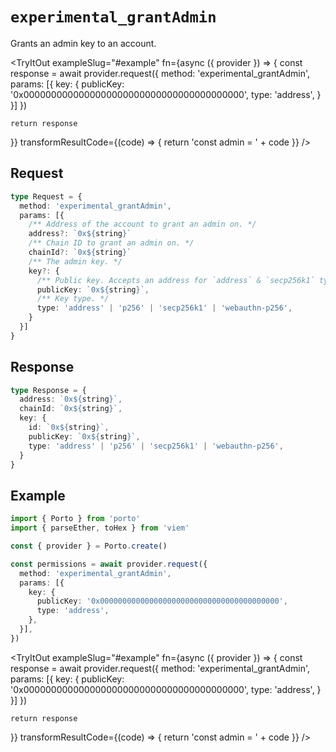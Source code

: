 
# `experimental_grantAdmin`

Grants an admin key to an account.

<TryItOut
  exampleSlug="#example"
  fn={async ({ provider }) => {
    const response = await provider.request({
      method: 'experimental_grantAdmin',
      params: [{
        key: {
          publicKey: '0x0000000000000000000000000000000000000000',
          type: 'address',
        }
      }]
    })

    return response
  }}
  transformResultCode={(code) => {
    return 'const admin = ' + code
  }}
/>

## Request

```ts
type Request = {
  method: 'experimental_grantAdmin',
  params: [{
    /** Address of the account to grant an admin on. */
    address?: `0x${string}`
    /** Chain ID to grant an admin on. */
    chainId?: `0x${string}`
    /** The admin key. */
    key?: {
      /** Public key. Accepts an address for `address` & `secp256k1` types. */
      publicKey: `0x${string}`,
      /** Key type. */
      type: 'address' | 'p256' | 'secp256k1' | 'webauthn-p256', 
    }
  }]
}
```

## Response

```ts
type Response = {
  address: `0x${string}`,
  chainId: `0x${string}`,
  key: {
    id: `0x${string}`,
    publicKey: `0x${string}`,
    type: 'address' | 'p256' | 'secp256k1' | 'webauthn-p256',
  }
}
```

## Example

```ts twoslash
import { Porto } from 'porto'
import { parseEther, toHex } from 'viem'

const { provider } = Porto.create()

const permissions = await provider.request({
  method: 'experimental_grantAdmin',
  params: [{
    key: {
      publicKey: '0x0000000000000000000000000000000000000000',
      type: 'address',
    },
  }],
})
```

<TryItOut
  exampleSlug="#example"
  fn={async ({ provider }) => {
    const response = await provider.request({
      method: 'experimental_grantAdmin',
      params: [{
        key: {
          publicKey: '0x0000000000000000000000000000000000000000',
          type: 'address',
        }
      }]
    })

    return response
  }}
  transformResultCode={(code) => {
    return 'const admin = ' + code
  }}
/>
